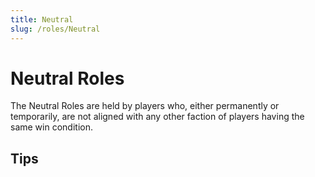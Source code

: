 ```yaml
---
title: Neutral
slug: /roles/Neutral
---
```


# Neutral Roles

The Neutral Roles are held by players who, either permanently or temporarily, are not aligned with any other faction of players having the same win condition.

## Tips
